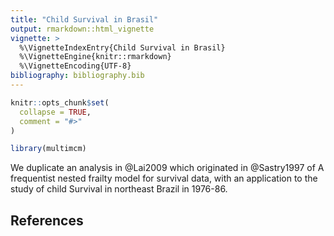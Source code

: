 ```yaml
---
title: "Child Survival in Brasil"
output: rmarkdown::html_vignette
vignette: >
  %\VignetteIndexEntry{Child Survival in Brasil}
  %\VignetteEngine{knitr::rmarkdown}
  %\VignetteEncoding{UTF-8}
bibliography: bibliography.bib
---
```


```r
knitr::opts_chunk$set(
  collapse = TRUE,
  comment = "#>"
)
```

```r
library(multimcm)
```

We duplicate an analysis in @Lai2009 which originated in @Sastry1997 of A frequentist nested frailty model for survival data, with an application to the study of child Survival in northeast Brazil in 1976-86.

## References
